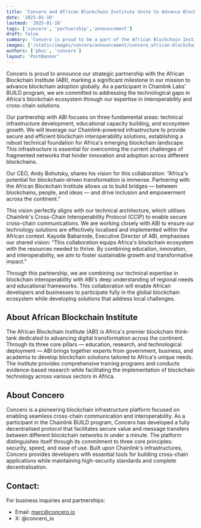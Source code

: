 ```yaml
---
title: 'Concero and African Blockchain Institute Unite to Advance Blockchain Adoption in Africa'
date: '2025-01-10'
lastmod: '2025-01-10'
tags: ['concero', 'partnership','announcement']
draft: false
summary: 'Concero is proud to be a part of the African Blockchain Institute to advance blockchain adoption in Africa'
images: ['/static/images/concero/announcement/concero_african-blockchain-institute.webp']
authors: ['phuc', 'concero']
layout: 'PostBanner'
---
```


Concero is proud to announce our strategic partnership with the African Blockchain Institute (ABI), marking a significant milestone in our mission to advance blockchain adoption globally. As a participant in Chainlink Labs' BUILD program, we are committed to addressing the technological gaps in Africa's blockchain ecosystem through our expertise in interoperability and cross-chain solutions.

Our partnership with ABI focuses on three fundamental areas: technical infrastructure development, educational capacity building, and ecosystem growth. We will leverage our Chainlink-powered infrastructure to provide secure and efficient blockchain interoperability solutions, establishing a robust technical foundation for Africa's emerging blockchain landscape. This infrastructure is essential for overcoming the current challenges of fragmented networks that hinder innovation and adoption across different blockchains.

Our CEO, Andy Bohutsky, shares his vision for this collaboration: “Africa's potential for blockchain-driven transformation is immense. Partnering with the African Blockchain Institute allows us to build bridges — between blockchains, people, and ideas — and drive inclusion and empowerment across the continent.” 

This vision perfectly aligns with our technical architecture, which utilises Chainlink's Cross-Chain Interoperability Protocol (CCIP) to enable secure cross-chain communications. We are working closely with ABI to ensure our technology solutions are effectively localised and implemented within the African context. Kayode Babarinde, Executive Director of ABI, emphasises our shared vision: “This collaboration equips Africa's blockchain ecosystem with the resources needed to thrive. By combining education, innovation, and interoperability, we aim to foster sustainable growth and transformative impact.” 

Through this partnership, we are combining our technical expertise in blockchain interoperability with ABI's deep understanding of regional needs and educational frameworks. This collaboration will enable African developers and businesses to participate fully in the global blockchain ecosystem while developing solutions that address local challenges.

## About African Blockchain Institute

The African Blockchain Institute (ABI) is Africa's premier blockchain think-tank dedicated to advancing digital transformation across the continent. Through its three core pillars — education, research, and technological deployment — ABI brings together experts from government, business, and academia to develop blockchain solutions tailored to Africa's unique needs. The institute provides comprehensive training programs and conducts evidence-based research while facilitating the implementation of blockchain technology across various sectors in Africa.

## About Concero

Concero is a pioneering blockchain infrastructure platform focused on enabling seamless cross-chain communication and interoperability. As a participant in the Chainlink BUILD program, Concero has developed a fully decentralised protocol that facilitates secure value and message transfers between different blockchain networks in under a minute. The platform distinguishes itself through its commitment to three core principles: security, speed, and ease of use. Built upon Chainlink's infrastructures, Concero provides developers with essential tools for building cross-chain applications while maintaining high-security standards and complete decentralisation.

## Contact:

For business inquiries and partnerships:
- Email: marc@concero.io
- X: @concero_io